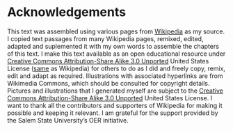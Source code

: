 # Acknowledgements {-}

This text was assembled using various pages from [Wikipedia](https://www.wikipedia.org) as my source. I copied text passages from many Wikipedia pages, remixed, edited, adapted and suplemented it with my own words to assemble the chapters of this text. I make this text available as an open educational resource under [Creative Commons Attribution-Share Alike 3.0 Unported](https://creativecommons.org/licenses/by-sa/3.0/deed.en) United States License ([same](https://en.wikipedia.org/wiki/Wikipedia:Text_of_Creative_Commons_Attribution-ShareAlike_3.0_Unported_License) as Wikipedia) for others to do as I did and freely copy, remix, edit and adapt as required. Illustrations with associated hyperlinks are from Wikimedia Commons, which should be consulted for copyright details. Pictures and illustrations that I generated myself are subject to the [Creative Commons Attribution-Share Alike 3.0 Unported](https://creativecommons.org/licenses/by-sa/3.0/deed.en) United States License. I want to thank all the contributors and supporters of Wikipedia for making it possible and keeping it relevant. I am grateful for the support provided by the Salem State University's OER initiative.
